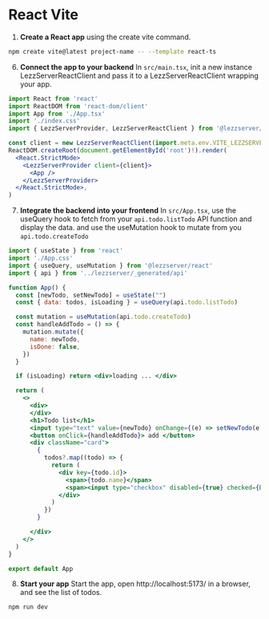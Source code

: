
# React Vite

1. **Create a React app** using the create vite command.
```bash
npm create vite@latest project-name -- --template react-ts
```

<SetupDev/>

6. **Connect the app to your backend**
In ```src/main.tsx```, init a new instance LezzServerReactClient and pass it to a LezzServerReactClient wrapping your app.
```jsx title="src/main.tsx"
import React from 'react'
import ReactDOM from 'react-dom/client'
import App from './App.tsx'
import './index.css'
import { LezzServerProvider, LezzServerReactClient } from '@lezzserver/react'

const client = new LezzServerReactClient(import.meta.env.VITE_LEZZSERVER_DEPLOYMENT_URL)
ReactDOM.createRoot(document.getElementById('root')!).render(
  <React.StrictMode>
    <LezzServerProvider client={client}>
      <App />
    </LezzServerProvider>
  </React.StrictMode>,
)
```

7. **Integrate the backend into your frontend**
In ```src/App.tsx```, use the useQuery hook to fetch from your ```api.todo.listTodo``` API function and display the data.
and use the useMutation hook to mutate from you ```api.todo.createTodo```
```jsx title="src/App.tsx"
import { useState } from 'react'
import './App.css'
import { useQuery, useMutation } from '@lezzserver/react'
import { api } from '../lezzserver/_generated/api'

function App() {
  const [newTodo, setNewTodo] = useState("")
  const { data: todos, isLoading } = useQuery(api.todo.listTodo)

  const mutation = useMutation(api.todo.createTodo)
  const handleAddTodo = () => {
    mutation.mutate({
      name: newTodo,
      isDone: false,
    })
  }

  if (isLoading) return <div>loading ... </div>

  return (
    <>
      <div>
      </div>
      <h1>Todo list</h1>
      <input type="text" value={newTodo} onChange={(e) => setNewTodo(e.target.value)}/>
      <button onClick={handleAddTodo}> add </button>
      <div className="card">
        {
          todos?.map((todo) => {
            return (
              <div key={todo.id}>
                <span>{todo.name}</span>
                <span><input type="checkbox" disabled={true} checked={Boolean(todo.isDone)}/></span>
              </div>
            )
          })
        }

      </div>
    </>
  )
}

export default App
```

8. **Start your app**
Start the app, open http://localhost:5173/ in a browser, and see the list of todos.
```bash
npm run dev
```
